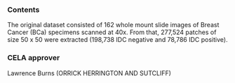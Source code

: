 ### Contents
The original dataset consisted of 162 whole mount slide images of Breast Cancer (BCa) specimens scanned at 40x. From that, 277,524 patches of size 50 x 50 were extracted (198,738 IDC negative and 78,786 IDC positive).

### CELA approver
Lawrence Burns (ORRICK HERRINGTON AND SUTCLIFF)